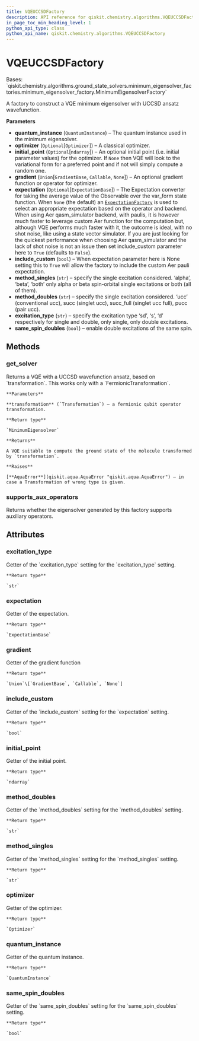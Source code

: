 ```yaml
---
title: VQEUCCSDFactory
description: API reference for qiskit.chemistry.algorithms.VQEUCCSDFactory
in_page_toc_min_heading_level: 1
python_api_type: class
python_api_name: qiskit.chemistry.algorithms.VQEUCCSDFactory
---
```


# VQEUCCSDFactory

<Class id="qiskit.chemistry.algorithms.VQEUCCSDFactory" isDedicatedPage={true} github="https://github.com/qiskit-community/qiskit-aqua/tree/stable/0.9/qiskit/chemistry/algorithms/ground_state_solvers/minimum_eigensolver_factories/vqe_uccsd_factory.py" signature="VQEUCCSDFactory(quantum_instance, optimizer=None, initial_point=None, gradient=None, expectation=None, include_custom=False, method_singles='both', method_doubles='ucc', excitation_type='sd', same_spin_doubles=True)" modifiers="class">
  Bases: `qiskit.chemistry.algorithms.ground_state_solvers.minimum_eigensolver_factories.minimum_eigensolver_factory.MinimumEigensolverFactory`

  A factory to construct a VQE minimum eigensolver with UCCSD ansatz wavefunction.

  **Parameters**

  *   **quantum\_instance** (`QuantumInstance`) – The quantum instance used in the minimum eigensolver.
  *   **optimizer** (`Optional`\[`Optimizer`]) – A classical optimizer.
  *   **initial\_point** (`Optional`\[`ndarray`]) – An optional initial point (i.e. initial parameter values) for the optimizer. If `None` then VQE will look to the variational form for a preferred point and if not will simply compute a random one.
  *   **gradient** (`Union`\[`GradientBase`, `Callable`, `None`]) – An optional gradient function or operator for optimizer.
  *   **expectation** (`Optional`\[`ExpectationBase`]) – The Expectation converter for taking the average value of the Observable over the var\_form state function. When `None` (the default) an [`ExpectationFactory`](qiskit.aqua.operators.expectations.ExpectationFactory "qiskit.aqua.operators.expectations.ExpectationFactory") is used to select an appropriate expectation based on the operator and backend. When using Aer qasm\_simulator backend, with paulis, it is however much faster to leverage custom Aer function for the computation but, although VQE performs much faster with it, the outcome is ideal, with no shot noise, like using a state vector simulator. If you are just looking for the quickest performance when choosing Aer qasm\_simulator and the lack of shot noise is not an issue then set include\_custom parameter here to `True` (defaults to `False`).
  *   **include\_custom** (`bool`) – When expectation parameter here is None setting this to `True` will allow the factory to include the custom Aer pauli expectation.
  *   **method\_singles** (`str`) – specify the single excitation considered. ‘alpha’, ‘beta’, ‘both’ only alpha or beta spin-orbital single excitations or both (all of them).
  *   **method\_doubles** (`str`) – specify the single excitation considered. ‘ucc’ (conventional ucc), succ (singlet ucc), succ\_full (singlet ucc full), pucc (pair ucc).
  *   **excitation\_type** (`str`) – specify the excitation type ‘sd’, ‘s’, ‘d’ respectively for single and double, only single, only double excitations.
  *   **same\_spin\_doubles** (`bool`) – enable double excitations of the same spin.

  ## Methods

  ### get\_solver

  <Function id="qiskit.chemistry.algorithms.VQEUCCSDFactory.get_solver" signature="VQEUCCSDFactory.get_solver(transformation)">
    Returns a VQE with a UCCSD wavefunction ansatz, based on `transformation`. This works only with a `FermionicTransformation`.

    **Parameters**

    **transformation** (`Transformation`) – a fermionic qubit operator transformation.

    **Return type**

    `MinimumEigensolver`

    **Returns**

    A VQE suitable to compute the ground state of the molecule transformed by `transformation`.

    **Raises**

    [**AquaError**](qiskit.aqua.AquaError "qiskit.aqua.AquaError") – in case a Transformation of wrong type is given.
  </Function>

  ### supports\_aux\_operators

  <Function id="qiskit.chemistry.algorithms.VQEUCCSDFactory.supports_aux_operators" signature="VQEUCCSDFactory.supports_aux_operators()">
    Returns whether the eigensolver generated by this factory supports auxiliary operators.
  </Function>

  ## Attributes

  ### excitation\_type

  <Attribute id="qiskit.chemistry.algorithms.VQEUCCSDFactory.excitation_type">
    Getter of the `excitation_type` setting for the `excitation_type` setting.

    **Return type**

    `str`
  </Attribute>

  ### expectation

  <Attribute id="qiskit.chemistry.algorithms.VQEUCCSDFactory.expectation">
    Getter of the expectation.

    **Return type**

    `ExpectationBase`
  </Attribute>

  ### gradient

  <Attribute id="qiskit.chemistry.algorithms.VQEUCCSDFactory.gradient">
    Getter of the gradient function

    **Return type**

    `Union`\[`GradientBase`, `Callable`, `None`]
  </Attribute>

  ### include\_custom

  <Attribute id="qiskit.chemistry.algorithms.VQEUCCSDFactory.include_custom">
    Getter of the `include_custom` setting for the `expectation` setting.

    **Return type**

    `bool`
  </Attribute>

  ### initial\_point

  <Attribute id="qiskit.chemistry.algorithms.VQEUCCSDFactory.initial_point">
    Getter of the initial point.

    **Return type**

    `ndarray`
  </Attribute>

  ### method\_doubles

  <Attribute id="qiskit.chemistry.algorithms.VQEUCCSDFactory.method_doubles">
    Getter of the `method_doubles` setting for the `method_doubles` setting.

    **Return type**

    `str`
  </Attribute>

  ### method\_singles

  <Attribute id="qiskit.chemistry.algorithms.VQEUCCSDFactory.method_singles">
    Getter of the `method_singles` setting for the `method_singles` setting.

    **Return type**

    `str`
  </Attribute>

  ### optimizer

  <Attribute id="qiskit.chemistry.algorithms.VQEUCCSDFactory.optimizer">
    Getter of the optimizer.

    **Return type**

    `Optimizer`
  </Attribute>

  ### quantum\_instance

  <Attribute id="qiskit.chemistry.algorithms.VQEUCCSDFactory.quantum_instance">
    Getter of the quantum instance.

    **Return type**

    `QuantumInstance`
  </Attribute>

  ### same\_spin\_doubles

  <Attribute id="qiskit.chemistry.algorithms.VQEUCCSDFactory.same_spin_doubles">
    Getter of the `same_spin_doubles` setting for the `same_spin_doubles` setting.

    **Return type**

    `bool`
  </Attribute>
</Class>

